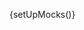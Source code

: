 
{setUpMocks()}

<Meta
  title="Modular Checkout/Checkout Summary"
  Components="justifi-checkout-summary"
  of={JustifiCheckoutSummary}
/>

<Title />

---

Renders a summary of checkout details consisting of the checkout description and amount passed in the [create checkout API request](https://docs.justifi.tech/api-spec#tag/Checkouts/operation/CreateCheckout) as part of a checkout flow.

This component is **designed to be used within** the `justifi-modular-checkout` and **does not accept props directly**. Instead, it relies on the shared state passed through the Stencil Store, managed by the `justifi-modular-checkout` component.

**Authorization** and business context are also handled by `justifi-modular-checkout`, which manages authentication tokens and related configuration.

This component exposes **no public methods or properties** and is not intended for standalone use.

# Example Usage

---

<ComponentBox>
  <justifi-modular-checkout
    account-id="acc_123"
    auth-token="123abc"
    checkout-id="cho_123"
  >
    <justifi-checkout-summary />
  </justifi-modular-checkout>
</ComponentBox>

---

<Source dark language="html" code={codeExampleFull} />
